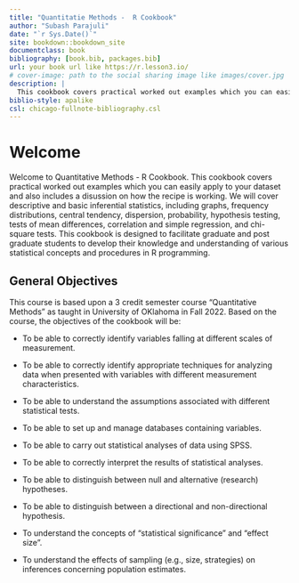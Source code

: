 ```yaml
---
title: "Quantitatie Methods -  R Cookbook"
author: "Subash Parajuli"
date: "`r Sys.Date()`"
site: bookdown::bookdown_site
documentclass: book
bibliography: [book.bib, packages.bib]
url: your book url like https://r.lesson3.io/
# cover-image: path to the social sharing image like images/cover.jpg
description: |
  This cookbook covers practical worked out examples which you can easily apply to your datasers and also includes a disussion on how the recipe is working.
biblio-style: apalike
csl: chicago-fullnote-bibliography.csl
---
```


# Welcome

Welcome to Quantitative Methods - R Cookbook. This cookbook covers practical worked out examples which you can easily apply to your dataset and also includes a disussion on how the recipe is working. We will cover descriptive and basic inferential statistics, including graphs, frequency distributions, central tendency, dispersion, probability, hypothesis testing, tests of mean differences, correlation and simple regression, and chi-square tests. This cookbook is designed to facilitate graduate and post graduate students to develop their knowledge and understanding of various statistical concepts and procedures in R programming.

## General Objectives

This course is based upon a 3 credit semester course "Quantitative Methods" as taught in University of OKlahoma in Fall 2022. Based on the course, the objectives of the cookbook will be:

-   To be able to correctly identify variables falling at different scales of measurement.

-   To be able to correctly identify appropriate techniques for analyzing data when presented with variables with different measurement characteristics.

-   To be able to understand the assumptions associated with different statistical tests.

-   To be able to set up and manage databases containing variables.

-   To be able to carry out statistical analyses of data using SPSS.

-   To be able to correctly interpret the results of statistical analyses.

-   To be able to distinguish between null and alternative (research) hypotheses.

-   To be able to distinguish between a directional and non-directional hypothesis.

-   To understand the concepts of "statistical significance" and "effect size".

-   To understand the effects of sampling (e.g., size, strategies) on inferences concerning population estimates.


